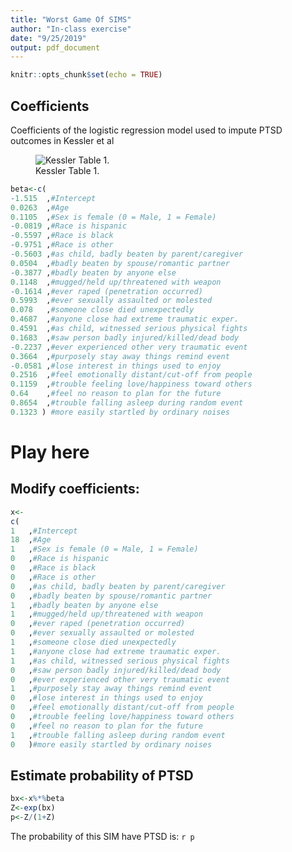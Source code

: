 ```yaml
---
title: "Worst Game Of SIMS"
author: "In-class exercise"
date: "9/25/2019"
output: pdf_document
---
```


```r
knitr::opts_chunk$set(echo = TRUE)
```

\tableofcontents
## Coefficients
Coefficients of the logistic regression model used to impute PTSD outcomes in Kessler et al\footnote{Kessler RC, Duncan GJ, Gennetian LA, et al.: Associations of housing mobility interventions for children in high-poverty neighborhoods with subsequent mental disorders during adolescence. JAMA. 2014; 311(9):
937–948.}


![Kessler Table 1.](T1.png)

```r
beta<-c(
-1.515  ,#Intercept
0.0263  ,#Age
0.1105  ,#Sex is female (0 = Male, 1 = Female)
-0.0819 ,#Race is hispanic
-0.5597 ,#Race is black
-0.9751 ,#Race is other
-0.5603 ,#as child, badly beaten by parent/caregiver
0.0504  ,#badly beaten by spouse/romantic partner
-0.3877 ,#badly beaten by anyone else
0.1148  ,#mugged/held up/threatened with weapon
-0.1614 ,#ever raped (penetration occurred)
0.5993  ,#ever sexually assaulted or molested
0.078   ,#someone close died unexpectedly
0.4687  ,#anyone close had extreme traumatic exper.
0.4591  ,#as child, witnessed serious physical fights
0.1683  ,#saw person badly injured/killed/dead body
-0.2237 ,#ever experienced other very traumatic event
0.3664  ,#purposely stay away things remind event
-0.0581 ,#lose interest in things used to enjoy
0.2516  ,#feel emotionally distant/cut-off from people
0.1159  ,#trouble feeling love/happiness toward others
0.64    ,#feel no reason to plan for the future
0.8654  ,#trouble falling asleep during random event
0.1323 ) #more easily startled by ordinary noises
```

\newpage

# Play here 

## Modify coefficients: 

```r
x<-
c(
1   ,#Intercept
18  ,#Age
1   ,#Sex is female (0 = Male, 1 = Female)
0   ,#Race is hispanic
0   ,#Race is black
0   ,#Race is other
0   ,#as child, badly beaten by parent/caregiver
0   ,#badly beaten by spouse/romantic partner
1   ,#badly beaten by anyone else
1   ,#mugged/held up/threatened with weapon
0   ,#ever raped (penetration occurred)
0   ,#ever sexually assaulted or molested
1   ,#someone close died unexpectedly
1   ,#anyone close had extreme traumatic exper.
1   ,#as child, witnessed serious physical fights
0   ,#saw person badly injured/killed/dead body
0   ,#ever experienced other very traumatic event
1   ,#purposely stay away things remind event
0   ,#lose interest in things used to enjoy
0   ,#feel emotionally distant/cut-off from people
0   ,#trouble feeling love/happiness toward others
0   ,#feel no reason to plan for the future
1   ,#trouble falling asleep during random event
0   )#more easily startled by ordinary noises
```

## Estimate probability of PTSD

```r
bx<-x%*%beta
Z<-exp(bx)
p<-Z/(1+Z)
```

The probability of this SIM have PTSD is: `r p`



